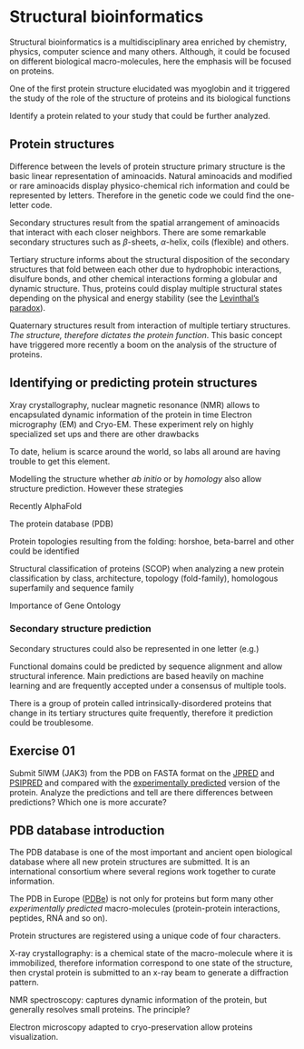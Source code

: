 # Structural bioinformatics {#sec-biostructural}

Structural bioinformatics is a multidisciplinary area enriched by chemistry, physics, computer science and many others. Although, it could be focused on different biological macro-molecules, here the emphasis will be focused on proteins.

One of the first protein structure elucidated was myoglobin and it triggered the study of the role of the structure of proteins and its biological functions

Identify a protein related to your study that could be further analyzed.

## Protein structures

Difference between the levels of protein structure primary structure is the basic linear representation of aminoacids. Natural aminoacids and modified or rare aminoacids display physico-chemical rich information and could be represented by letters. Therefore in the genetic code we could find the one-letter code.

Secondary structures result from the spatial arrangement of aminoacids that interact with each closer neighbors. There are some remarkable secondary structures such as $\beta$-sheets, $\alpha$-helix, coils (flexible) and others.

Tertiary structure informs about the structural disposition of the secondary structures that fold between each other due to hydrophobic interactions, disulfure bonds, and other chemical interactions forming a globular and dynamic structure. Thus, proteins could display multiple structural states depending on the physical and energy stability (see the [Levinthal's paradox](https://en.wikipedia.org/wiki/Levinthal%27s_paradox)).

Quaternary structures result from interaction of multiple tertiary structures. *The structure, therefore dictates the protein function*. This basic concept have triggered more recently a boom on the analysis of the structure of proteins.

## Identifying or predicting protein structures

Xray crystallography, nuclear magnetic resonance (NMR) allows to encapsulated dynamic information of the protein in time Electron micrography (EM) and Cryo-EM. These experiment rely on highly specialized set ups and there are other drawbacks 

[To date, helium is scarce around the world, so labs all around are having trouble to get this element.]{.aside}

Modelling the structure whether *ab initio* or by *homology* also allow structure prediction. However these strategies

Recently AlphaFold

The protein database (PDB)

Protein topologies resulting from the folding: horshoe, beta-barrel and other could be identified

Structural classification of proteins (SCOP) when analyzing a new protein classification by class, architecture, topology (fold-family), homologous superfamily and sequence family

Importance of Gene Ontology

### Secondary structure prediction

Secondary structures could also be represented in one letter (e.g.)

Functional domains could be predicted by sequence alignment and allow structural inference. Main predictions are based heavily on machine learning and are frequently accepted under a consensus of multiple tools.

[There is a group of protein called intrinsically-disordered proteins that change in its tertiary structures quite frequently, therefore it prediction could be troublesome.]{.aside}

::: callout-warning
## Exercise 01

Submit 5lWM (JAK3) from the PDB on FASTA format on the [JPRED](http://www.compbio.dundee.ac.uk/jpred/) and [PSIPRED](http://bioinf.cs.ucl.ac.uk/psipred/) and compared with the [experimentally predicted](https://www.rcsb.org/sequence/5LWM) version of the protein. Analyze the predictions and tell are there differences between predictions? Which one is more accurate?
:::

## PDB database introduction

The PDB database is one of the most important and ancient open biological database where all new protein structures are submitted. It is an international consortium where several regions work together to curate information.

The PDB in Europe ([PDBe](pdbe.org)) is not only for proteins but form many other *experimentally predicted* macro-molecules (protein-protein interactions, peptides, RNA and so on).

Protein structures are registered using a unique code of four characters.

X-ray crystallography: is a chemical state of the macro-molecule where it is immobilized, therefore information correspond to one state of the structure, then crystal protein is submitted to an x-ray beam to generate a diffraction pattern.

NMR spectroscopy: captures dynamic information of the protein, but generally resolves small proteins. The principle?

Electron microscopy adapted to cryo-preservation allow proteins visualization.
